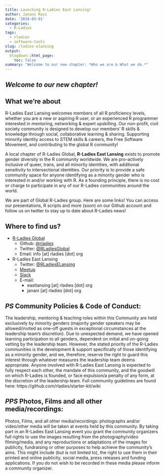 ```yaml
---
title: Launching R-Ladies East Lansing!
author: Janani Ravi
date: '2018-03-01'
categories:
  - R-Ladies
tags:
  - rladies
  - software-tools
slug: rladies-elansing
output:
  blogdown::html_page:
    toc: false
summary: "Welcome to our new chapter: *Who we are & What we do.*"
---
```



## *Welcome to our new chapter!*

## What we're about
R-Ladies East Lansing welcomes members of all R proficiency levels, whether you are a new or aspiring R user, or an experienced R programmer interested in mentoring, networking & expert upskilling. Our non-profit, civil society community is designed to develop our members' R skills & knowledge through social, collaborative learning & sharing. Supporting minority identity access to STEM skills & careers, the Free Software Movement, and contributing to the global R community!

A local chapter of R-Ladies Global, **R-Ladies East Lansing** exists to promote gender diversity in the R community worldwide. We are pro-actively inclusive of queer, trans, and all minority identities, with additional sensitivity to intersectional identities. Our priority is to provide a safe community space for anyone identifying as a minority gender who is interested in and/or working with R. As a founding principle, there is no cost or charge to participate in any of our R-Ladies communities around the world.

We are part of Global R-Ladies group. Here are some links! You can access our presentations, R scripts and more (soon) on our Github account and follow us on twitter to stay up to date about R-Ladies news!

## Where to find us?
* [R-Ladies Global](https://www.rladies.org)
	* Github: [\@rladies](https://github.com/rladies)
	* Twitter: [\@RLadiesGlobal](http://twitter.com/RLadiesGlobal)
	* Email: info [at] rladies [dot] org
* R-Ladies East Lansing
	* Twitter: [\@RLadiesELansing](http://twitter.com/RLadiesELansing)
	* [Meetup](https://meetup.com/rladies-east-lansing/)
	* [Slack](https://rladies-eastlansing.slack.com)
	* E-mail:
		* eastlansing [at] rladies [dot] org
		* janani [at] rladies [dot] org

## *PS* Community Policies & Code of Conduct:
The leadership, mentoring & teaching roles within this Community are held exclusively by minority genders (majority gender speakers may be allowed/invited as one-off guests in exceptional circumstances at the leadership team's discretion). Due to unexpected demand, we have opened learning participation to all genders, dependent on initial and on-going vetting by the leadership team. However, the stated priority of the R-Ladies communities is the development & support specifically of those identifying as a minority gender, and we, therefore, reserve the right to guard this interest through whatever measures the leadership team deems appropriate. Anyone involved with R-Ladies East Lansing is expected to fully respect each other, the mandate of this community, and the goodwill on which R-Ladies is founded, or face expulsion/a penalty of any form, at the discretion of the leadership team. Full community guidelines are found here: https://github.com/rladies/starter-kit/wiki

## *PPS* Photos, Films and all other media/recordings:
Photos, Films, and all other media/recordings: photographs and/or video/other media will be taken at events held by this community. By taking part in an R-Ladies East Lansing event you grant the community organizers full rights to use the images resulting from the photography/video filming/media, and any reproductions or adaptations of the images for publicity, fundraising or other purposes to help achieve the community’s aims. This might include (but is not limited to), the right to use them in their printed and online publicity, social media, press releases and funding applications. If you do not wish to be recorded in these media please inform a community organizer.
